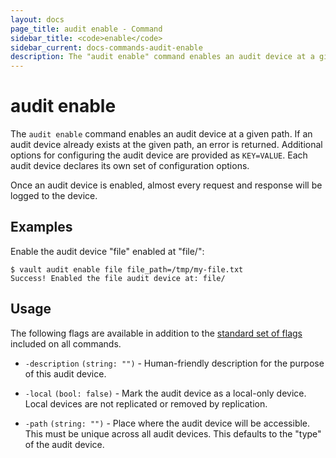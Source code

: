 ```yaml
---
layout: docs
page_title: audit enable - Command
sidebar_title: <code>enable</code>
sidebar_current: docs-commands-audit-enable
description: The "audit enable" command enables an audit device at a given path.
---
```


# audit enable

The `audit enable` command enables an audit device at a given path. If an audit
device already exists at the given path, an error is returned. Additional
options for configuring the audit device are provided as `KEY=VALUE`. Each audit
device declares its own set of configuration options.

Once an audit device is enabled, almost every request and response will be
logged to the device.

## Examples

Enable the audit device "file" enabled at "file/":

```text
$ vault audit enable file file_path=/tmp/my-file.txt
Success! Enabled the file audit device at: file/
```

## Usage

The following flags are available in addition to the [standard set of
flags](/docs/commands/index.html) included on all commands.

- `-description` `(string: "")` - Human-friendly description for the purpose of
  this audit device.

-  `-local` `(bool: false)` - Mark the audit device as a local-only device.
   Local devices are not replicated or removed by replication.

- `-path` `(string: "")` - Place where the audit device will be accessible. This
  must be unique across all audit devices. This defaults to the "type" of the
  audit device.
